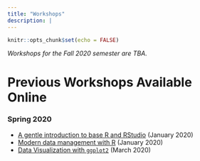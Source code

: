 ```yaml
---
title: "Workshops"
description: |
---
```


```r
knitr::opts_chunk$set(echo = FALSE)
```

*Workshops for the Fall 2020 semester are TBA.*

# Previous Workshops Available Online

### Spring 2020

- [A gentle introduction to base R and RStudio](https://github.com/hertie-data-science-lab/ds-workshop-r-intro) (January 2020)
- [Modern data management with R ](https://github.com/hertie-data-science-lab/ds-workshop-datamanagement) (January 2020)
- [Data Visualization with `ggplot2`](https://github.com/hertie-data-science-lab/ds-workshop-dataviz) (March 2020)